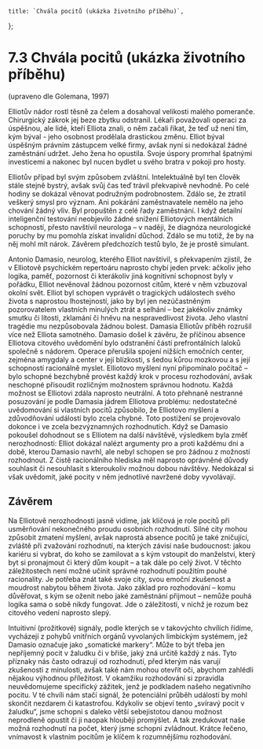    title: `Chvála pocitů (ukázka životního příběhu)`,
};

# 7.3 Chvála pocitů (ukázka životního příběhu)

(upraveno dle Golemana, 1997)

Elliotův nádor rostl těsně za čelem a dosahoval velikosti malého pomeranče. Chirurgický zákrok jej beze zbytku odstranil. Lékaři považovali operaci za úspěšnou, ale lidé, kteří Elliota znali, o něm začali říkat, že teď už není tím, kým býval - jeho osobnost prodělala drastickou změnu. Elliot býval úspěšným právním zástupcem velké firmy, avšak nyní si nedokázal žádné zaměstnání udržet. Jeho žena ho opustila. Svoje úspory promrhal špatnými investicemi a nakonec byl nucen bydlet u svého bratra v pokoji pro hosty.

Elliotův případ byl svým způsobem zvláštní. Intelektuálně byl ten člověk stále stejně bystrý, avšak svůj čas teď trávil překvapivě nevhodně. Po celé hodiny se dokázal věnovat podružným podrobnostem. Zdálo se, že ztratil veškerý smysl pro význam. Ani pokárání zaměstnavatele nemělo na jeho chování žádný vliv. Byl propuštěn z celé řady zaměstnání. I když detailní inteligenční testování neobjevilo žádné snížení Elliotových mentálních schopností, přesto navštívil neurologa – v naději, že diagnóza neurologické poruchy by mu pomohla získat invalidní důchod. Zdálo se mu totiž, že by na něj mohl mít nárok. Závěrem předchozích testů bylo, že je prostě simulant.

Antonio Damasio, neurolog, kterého Elliot navštívil, s překvapením zjistil, že v Elliotově psychickém repertoáru naprosto chybí jeden prvek: ačkoliv jeho logika, paměť, pozornost či kterákoliv jiná kognitivní schopnost byly v pořádku, Elliot nevěnoval žádnou pozornost citům, které v něm vzbuzoval okolní svět. Elliot byl schopen vyprávět o tragických událostech svého života s naprostou lhostejností, jako by byl jen nezúčastněným pozorovatelem vlastních minulých ztrát a selhání – bez jakékoliv známky smutku či lítosti, zklamání či hněvu na nespravedlivost života. Jeho vlastní tragédie mu nezpůsobovala žádnou bolest. Damasia Elliotův příběh rozrušil více než Elliota samotného. Damasio došel k závěru, že příčinou absence Elliotova citového uvědomění bylo odstranění částí prefrontálních laloků společně s nádorem. Operace přerušila spojení nižších emočních center, zejména amygdaly a center v její blízkosti, s šedou kůrou mozkovou a s její schopností racionálně myslet. Elliotovo myšlení nyní připomínalo počítač – bylo schopné bezchybně provést každý krok v procesu rozhodování, avšak neschopné přisoudit rozličným možnostem správnou hodnotu. Každá možnost se Elliotovi zdála naprosto neutrální. A toto přehnaně nestranné posuzování je podle Damasia jádrem Elliotova problému: nedostatečné uvědomování si vlastních pocitů způsobilo, že Elliotovo myšlení a zdůvodňování událostí bylo zcela chybné. Toto postižení se projevovalo dokonce i ve zcela bezvýznamných rozhodnutích. Když se Damasio pokoušel dohodnout se s Elliotem na další návštěvě, výsledkem byla změť nerozhodnosti: Elliot dokázal nalézt argumenty pro a proti každému dni a době, kterou Damasio navrhl, ale nebyl schopen se pro žádnou z možností rozhodnout. Z čistě racionálního hlediska měl naprosto oprávněné důvody souhlasit či nesouhlasit s kteroukoliv možnou dobou návštěvy. Nedokázal si však uvědomit, jaké pocity v něm jednotlivé navržené doby vyvolávají.

## Závěrem

Na Elliotově nerozhodnosti jasně vidíme, jak klíčová je role pocitů při usměrňování nekonečného proudu osobních rozhodnutí. Silné city mohou způsobit zmatení myšlení, avšak naprostá absence pocitů je také zničující, zvláště při zvažování rozhodnutí, na kterých závisí naše budoucnost: jakou kariéru si vybrat, do koho se zamilovat a s kým vstoupit do manželství, který byt si pronajmout či který dům koupit – a tak dále po celý život. V těchto záležitostech není možné učinit správné rozhodnutí použitím pouhé racionality. Je potřeba znát také svoje city, svou emoční zkušenost a moudrost nabytou během života. Jako základ pro rozhodování – komu důvěřovat, s kým se oženit nebo jaké zaměstnání přijmout – nemůže pouhá logika sama o sobě nikdy fungovat. Jde o záležitosti, v nichž je rozum bez citového vedení naprosto slepý.

Intuitivní (prožitkové) signály, podle kterých se v takovýchto chvílích řídíme, vycházejí z pohybů vnitřních orgánů vyvolaných limbickým systémem, jež Damasio označuje jako „somatické markery“. Může to být třeba jen nepříjemný pocit v žaludku či v břiše, jaký zná určitě každý z nás. Tyto příznaky nás často odrazují od rozhodnutí, před kterým nás varují zkušenosti z minulosti, avšak také nám mohou otevřít oči, abychom zahlédli nějakou výhodnou příležitost. V okamžiku rozhodování si zpravidla neuvědomujeme specifický zážitek, jenž je podkladem našeho negativního pocitu. V té chvíli nám stačí signál, že potenciální průběh událostí by mohl skončit nezdarem či katastrofou. Kdykoliv se objeví tento „svíravý pocit v žaludku“, jsme schopni s daleko větší sebejistotou danou možnost neprodleně opustit či ji naopak hlouběji promýšlet. A tak zredukovat naše možná rozhodnutí na počet, který jsme schopni zvládnout. Krátce řečeno, vnímavost k vlastním pocitům je klíčem k rozumnějšímu rozhodování.